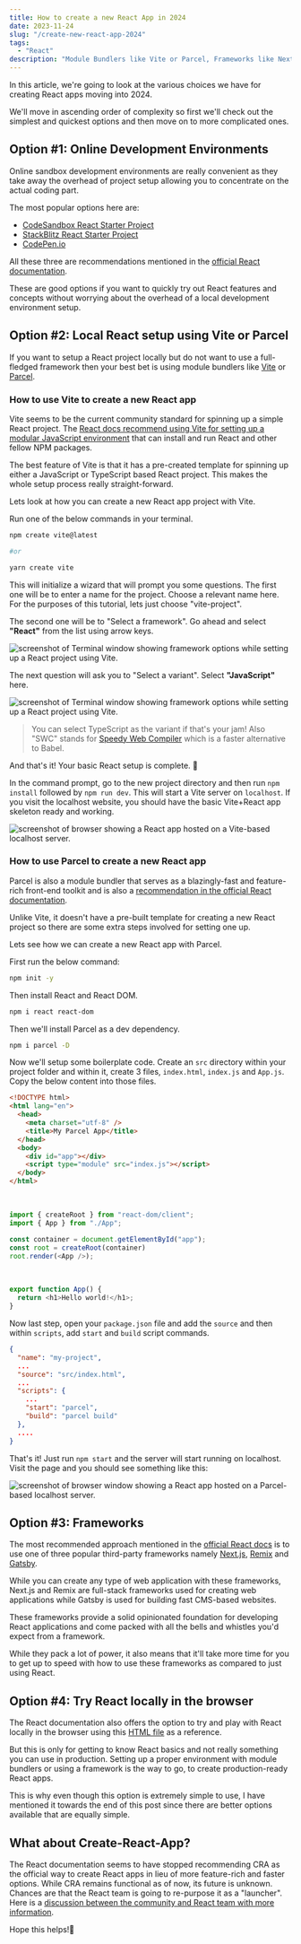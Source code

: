 ```yaml
---
title: How to create a new React App in 2024
date: 2023-11-24
slug: "/create-new-react-app-2024"
tags:
  - "React"
description: "Module Bundlers like Vite or Parcel, Frameworks like Next.js and Gatsby and online sandbox environments like CodeSandbox and Stackblitz are the most popular choices for creating React apps moving into 2024." 
---
```



In this article, we're going to look at the various choices we have for creating React apps moving into 2024.

We'll move in ascending order of complexity so first we'll check out the simplest and quickest options and then move on to more complicated ones.

## Option #1: Online Development Environments

Online sandbox development environments are really convenient as they take away the overhead of project setup allowing you to concentrate on the actual coding part. 

The most popular options here are:
- <a href="https://react.new" target="_blank">CodeSandbox React Starter Project</a>
- <a href="https://stackblitz.com/edit/vitejs-vite-sxeeqf?file=index.html&terminal=dev" target="_blank">StackBlitz React Starter Project</a>
- <a href="https://codepen.io/" target="_blank">CodePen.io</a>

All these three are recommendations mentioned in the <a href="https://react.dev/learn/installation#try-react" target="_blank">official React documentation</a>.

These are good options if you want to quickly try out React features and concepts without worrying about the overhead of a local development environment setup.

## Option #2: Local React setup using Vite or Parcel

If you want to setup a React project locally but do not want to use a full-fledged framework then your best bet is using module bundlers like <a href="https://vitejs.dev/" target="_blank">Vite</a> or <a href="https://parceljs.org/" target="_blank">Parcel</a>.

### How to use Vite to create a new React app
Vite seems to be the current community standard for spinning up a simple React project. The <a href="https://react.dev/learn/add-react-to-an-existing-project#step-1-set-up-a-modular-javascript-environment" target="_blank">React docs recommend using Vite for setting up a modular JavaScript environment</a> that can install and run React and other fellow NPM packages.

The best feature of Vite is that it has a pre-created template for spinning up either a JavaScript or TypeScript based React project. This makes the whole setup process really straight-forward.

Lets look at how you can create a new React app project with Vite.

Run one of the below commands in your terminal.

```bash
npm create vite@latest

#or

yarn create vite
```

This will initialize a wizard that will prompt you some questions. The first one will be to enter a name for the project. Choose a relevant name here. For the purposes of this tutorial, lets just choose "vite-project".

The second one will be to "Select a framework". Go ahead and select **"React"** from the list using arrow keys.

<img src={viteSelectAFramework} className="output-screenshots" alt="screenshot of Terminal window showing framework options while setting up a React project using Vite." />

The next question will ask you to "Select a variant". Select **"JavaScript"** here.

<img src={viteSelectAVariant} className="output-screenshots" alt="screenshot of Terminal window showing framework options while setting up a React project using Vite." />

>You can select TypeScript as the variant if that's your jam! Also "SWC" stands for <a href="https://swc.rs/" target="_blank">Speedy Web Compiler</a> which is a faster alternative to Babel.

And that's it! Your basic React setup is complete. 🎉

In the command prompt, go to the new project directory and then run `npm install` followed by `npm run dev`. This will start a Vite server on `localhost`. If you visit the localhost website, you should have the basic Vite+React app skeleton ready and working.

<img src={viteReactAppHomePage} className="output-screenshots" alt="screenshot of browser showing a React app hosted on a Vite-based localhost server." />

### How to use Parcel to create a new React app

Parcel is also a module bundler that serves as a blazingly-fast and feature-rich front-end toolkit and is also a <a href="https://react.dev/learn/start-a-new-react-project#can-i-use-react-without-a-framework" target="_blank">recommendation in the official React documentation</a>.

Unlike Vite, it doesn't have a pre-built template for creating a new React project so there are some extra steps involved for setting one up.

Lets see how we can create a new React app with Parcel.

First run the below command:

```bash
npm init -y
```

Then install React and React DOM.

```bash
npm i react react-dom
```

Then we'll install Parcel as a dev dependency.

```bash
npm i parcel -D
```

Now we'll setup some boilerplate code. Create an `src` directory within your project folder and within it, create 3 files, `index.html`, `index.js` and `App.js`. Copy the below content into those files.

```html title=src/index.html
<!DOCTYPE html>
<html lang="en">
  <head>
    <meta charset="utf-8" />
    <title>My Parcel App</title>
  </head>
  <body>
    <div id="app"></div>
    <script type="module" src="index.js"></script>
  </body>
</html>
```

<br />

```js title=src/index.js
import { createRoot } from "react-dom/client";
import { App } from "./App";

const container = document.getElementById("app");
const root = createRoot(container)
root.render(<App />);
```

<br />

```js title=src/App.js
export function App() {
  return <h1>Hello world!</h1>;
}
```

Now last step, open your `package.json` file and add the `source` and then within `scripts`, add `start` and `build` script commands.

```json title=package.json highlight=4,8,9
{
  "name": "my-project",
  ...
  "source": "src/index.html",
  ...
  "scripts": {
    ...
    "start": "parcel",
    "build": "parcel build"
  },
  ....
}
```

That's it! Just run `npm start` and the server will start running on localhost. Visit the page and you should see something like this:

<img src={parcelServerReactAppLocalhost} className="output-screenshots" alt="screenshot of browser window showing a React app hosted on a Parcel-based localhost server." />

## Option #3: Frameworks

The most recommended approach mentioned in the <a href="https://react.dev/learn/start-a-new-react-project" target="_blank">official React docs</a> is to use one of three popular third-party frameworks namely <a href="https://nextjs.org/" target="_blank">Next.js</a>, <a href="https://remix.run/" target="_blank">Remix</a> and <a href="https://www.gatsbyjs.com/" target="_blank">Gatsby</a>.

While you can create any type of web application with these frameworks, Next.js and Remix are full-stack frameworks used for creating web applications while Gatsby is used for building fast CMS-based websites.

These frameworks provide a solid opinionated foundation for developing React applications and come packed with all the bells and whistles you'd expect from a framework. 

While they pack a lot of power, it also means that it'll take more time for you to get up to speed with how to use these frameworks as compared to just using React.

## Option #4: Try React locally in the browser
The React documentation also offers the option to try and play with React locally in the browser using this <a href="https://gist.githubusercontent.com/gaearon/0275b1e1518599bbeafcde4722e79ed1/raw/db72dcbf3384ee1708c4a07d3be79860db04bff0/example.html" target="_blank">HTML file</a> as a reference.

But this is only for getting to know React basics and not really something you can use in production. Setting up a proper environment with module bundlers or using a framework is the way to go, to create production-ready React apps.

This is why even though this option is extremely simple to use, I have mentioned it towards the end of this post since there are better options available that are equally simple.

## What about Create-React-App?
The React documentation seems to have stopped recommending CRA as the official way to create React apps in lieu of more feature-rich and faster options. While CRA remains functional as of now, its future is unknown. Chances are that the React team is going to re-purpose it as a "launcher". Here is a <a href="https://github.com/reactjs/react.dev/pull/5487#issuecomment-1409720741" target="_blank">discussion between the community and React team with more information</a>.

Hope this helps!🙏